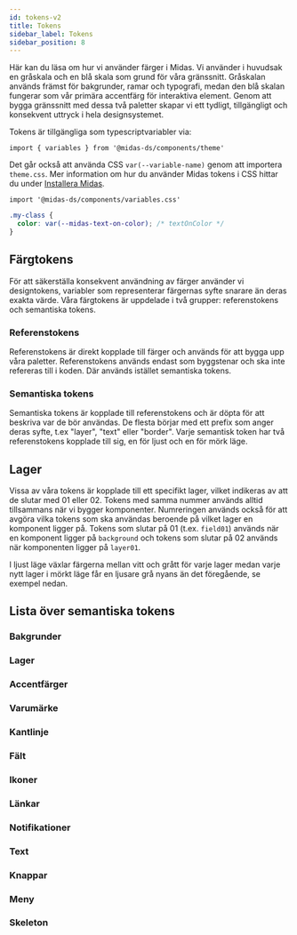 ```yaml
---
id: tokens-v2
title: Tokens
sidebar_label: Tokens
sidebar_position: 8
---
```



Här kan du läsa om hur vi använder färger i Midas. Vi använder i huvudsak en gråskala och en blå skala som grund för
våra gränssnitt. Gråskalan används främst för bakgrunder, ramar och typografi, medan den blå skalan fungerar som vår
primära accentfärg för interaktiva element. Genom att bygga gränssnitt med dessa två paletter skapar vi ett tydligt,
tillgängligt och konsekvent uttryck i hela designsystemet.

<ColorSpectrum/>

Tokens är tillgängliga som typescriptvariabler via:

```tsx
import { variables } from '@midas-ds/components/theme'
```

Det går också att använda CSS `var(--variable-name)` genom att importera `theme.css`. Mer information om
hur du använder Midas tokens i CSS hittar du under [Installera Midas](/get-started/install/).

```tsx
import '@midas-ds/components/variables.css'
```

```css
.my-class {
  color: var(--midas-text-on-color); /* textOnColor */
}
```

## Färgtokens

För att säkerställa konsekvent användning av färger använder vi designtokens, variabler som representerar färgernas syfte
snarare än deras exakta värde. Våra färgtokens är uppdelade i två grupper: referenstokens och semantiska tokens.

### Referenstokens

Referenstokens är direkt kopplade till färger och används för att bygga upp våra paletter. Referenstokens används
endast som byggstenar och ska inte refereras till i koden. Där används istället semantiska tokens.

### Semantiska tokens

Semantiska tokens är kopplade till referenstokens och är döpta för att beskriva var de bör användas. De flesta börjar
med ett prefix som anger deras syfte, t.ex "layer", "text" eller "border". Varje semantisk token har två referenstokens
kopplade till sig, en för ljust och en för mörk läge.

<TokenNaming/>

## Lager

Vissa av våra tokens är kopplade till ett specifikt lager, vilket indikeras av att de slutar med 01 eller 02.
Tokens med samma nummer används alltid tillsammans när vi bygger komponenter. Numreringen används också för att avgöra
vilka tokens som ska användas beroende på vilket lager en komponent ligger på. Tokens som slutar på 01 (t.ex. `field01`)
används när en komponent ligger på `background` och tokens som slutar på 02 används när komponenten ligger på `layer01`.

I ljust läge växlar färgerna mellan vitt och grått för varje lager medan varje nytt lager i mörkt läge får en ljusare
grå nyans än det föregående, se exempel nedan.

<Layers/>

## Lista över semantiska tokens

### Bakgrunder

<TokenList tokens={tokens.background} />

### Lager

<TokenList tokens={tokens.layer} />

### Accentfärger

<TokenList tokens={tokens.layerAccent}/>

### Varumärke

<TokenList tokens={tokens.brand} />

### Kantlinje

<TokenList tokens={tokens.border} />

### Fält

<TokenList tokens={tokens.field} />

### Ikoner

<TokenList tokens={tokens.icon} />

### Länkar

<TokenList tokens={tokens.link} />

### Notifikationer

<TokenList tokens={tokens.support} />

### Text

<TokenList tokens={tokens.text} />

### Knappar

<TokenList tokens={tokens.button} />

### Meny

<TokenList tokens={tokens.menu} />

### Skeleton

<TokenList tokens={tokens.skeleton} />

